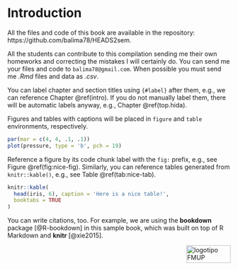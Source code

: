 # Introduction {#intro}

All the files and code of this book are available in the repository: https://github.com/balima78/HEADS2sem.

All the students can contribute to this compilation sending me their own homeworks and correcting the mistakes I will certainly do. You can send me your files and code to `balima78@gmail.com`. When possible you must send me *.Rmd* files and data as *.csv*.

You can label chapter and section titles using `{#label}` after them, e.g., we can reference Chapter \@ref(intro). If you do not manually label them, there will be automatic labels anyway, e.g., Chapter \@ref(top.hida).

Figures and tables with captions will be placed in `figure` and `table` environments, respectively.

```r
par(mar = c(4, 4, .1, .1))
plot(pressure, type = 'b', pch = 19)
```

Reference a figure by its code chunk label with the `fig:` prefix, e.g., see Figure \@ref(fig:nice-fig). Similarly, you can reference tables generated from `knitr::kable()`, e.g., see Table \@ref(tab:nice-tab).

```r
knitr::kable(
  head(iris, 6), caption = 'Here is a nice table!',
  booktabs = TRUE
)
```

You can write citations, too. For example, we are using the **bookdown** package [@R-bookdown] in this sample book, which was built on top of R Markdown and **knitr** [@xie2015].

<img src="images/logoFMUP.png" alt="logotipo FMUP" style="width:100px;height:40px;" align="right">
